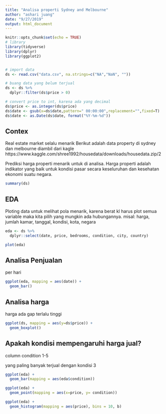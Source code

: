 ```yaml
---
title: "Analisa properti Sydney and Melbourne"
author: "ashari juang"
date: "9/27/2019"
output: html_document
---
```


```r
knitr::opts_chunk$set(echo = TRUE)
# library
library(tidyverse)
library(dplyr)
library(ggplot2)


# import data
ds <- read.csv("data.csv", na.strings=c("NA","NaN", ""))

# buang data yang belum terjual
ds <- ds %>%
  dplyr::filter(ds$price > 0)

# convert price to int, karena ada yang decimal
ds$price <- as.integer(ds$price)
ds$date <- gsub(x=ds$date,pattern=" 00:00:00",replacement="",fixed=T)
ds$date <- as.Date(ds$date, format("%Y-%m-%d"))
```

## Contex

Real estate market selalu menarik
Berikut adalah data property di sydney dan melbourne diambil dari kagle
https://www.kaggle.com/shree1992/housedata/downloads/housedata.zip/2

Prediksi harga properti menarik untuk di analisa. Harga properti adalah indikator yang baik untuk kondisi pasar secara keseluruhan dan kesehatan ekonomi suatu negara.

```r
summary(ds)
```

## EDA

Ploting data untuk melihat pola menarik, karena berat kl harus plot semua variable maka kita pilih yang mungkin ada hubungannya.
misal: harga, jumlah kamar, tanggal, kondisi, kota, negara
```r
eda <- ds %>%
  dplyr::select(date, price, bedrooms, condition, city, country)

plot(eda)
```

## Analisa Penjualan

per hari
```r
ggplot(eda, mapping = aes(date)) +
  geom_bar()
```


## Analisa harga

harga ada gap terlalu tinggi
```r
ggplot(ds, mapping = aes(y=ds$price)) +
  geom_boxplot()
```



## Apakah kondisi mempengaruhi harga jual?

column condition 1-5 

yang paling banyak terjual dengan kondisi 3
```r
ggplot(eda) +
  geom_bar(mapping = aes(eda$condition))
```

```r
ggplot(eda) +
  geom_point(mapping = aes(x=price, y= condition))
```

```r
ggplot(eda) +
  geom_histogram(mapping = aes(price), bins = 10, b)
```

